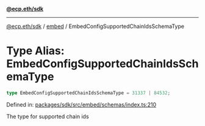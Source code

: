 [**@ecp.eth/sdk**](../../index.mdx)

***

[@ecp.eth/sdk](/sdk-reference/index.mdx) / [embed](/sdk-reference/embed/index.mdx) / EmbedConfigSupportedChainIdsSchemaType

# Type Alias: EmbedConfigSupportedChainIdsSchemaType

```ts
type EmbedConfigSupportedChainIdsSchemaType = 31337 | 84532;
```

Defined in: [packages/sdk/src/embed/schemas/index.ts:210](https://github.com/ecp-eth/comments-monorepo/blob/main/packages/sdk/src/embed/schemas/index.ts#L210)

The type for supported chain ids
